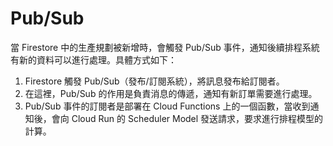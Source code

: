 # Pub/Sub

當 Firestore 中的生產規劃被新增時，會觸發 Pub/Sub 事件，通知後續排程系統有新的資料可以進行處理。具體方式如下：

1. Firestore 觸發 Pub/Sub（發布/訂閱系統），將訊息發布給訂閱者。
2. 在這裡，Pub/Sub 的作用是負責消息的傳遞，通知有新訂單需要進行處理。
3. Pub/Sub 事件的訂閱者是部署在 Cloud Functions 上的一個函數，當收到通知後，會向 Cloud Run 的 Scheduler Model 發送請求，要求進行排程模型的計算。